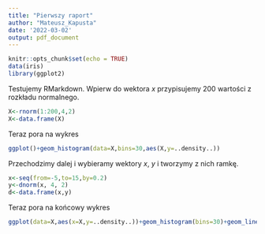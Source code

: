 ```yaml
---
title: "Pierwszy raport"
author: "Mateusz_Kapusta"
date: '2022-03-02'
output: pdf_document
---
```


```r
knitr::opts_chunk$set(echo = TRUE)
data(iris)
library(ggplot2)
```
Testujemy RMarkdown. Wpierw do wektora $x$ przypisujemy $200$ wartości z rozkładu normalnego.

```r
X<-rnorm(1:200,4,2)
X<-data.frame(X)
```
Teraz pora na wykres
```r
ggplot()+geom_histogram(data=X,bins=30,aes(X,y=..density..))
```
Przechodzimy dalej i wybieramy wektory $x$, $y$ i tworzymy z nich ramkę.
```r
x<-seq(from=-5,to=15,by=0.2)
y<-dnorm(x, 4, 2)
d<-data.frame(x,y)
```
Teraz pora na końcowy wykres
```r
ggplot(data=X,aes(x=X,y=..density..))+geom_histogram(bins=30)+geom_line(data=d,aes(x=x,y=y))
```